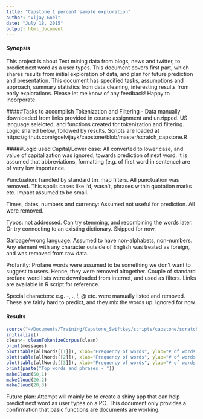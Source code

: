 ```yaml
---
title: "Capstone 1 percent sample exploration"
author: "Vijay Goel"
date: "July 18, 2015"
output: html_document
---
```


#### Synopsis
This project is about Text mining data from blogs, news and twitter, to predict next word as a user types. This document covers first part, which shares results from initial exploration of data, and plan for future prediction and presentation. This document has specified tasks, assumptions and approach, summary statistics from data cleaning, interesting results from early explorations.
Please let me know of any feedback! Happy to incorporate.

#####Tasks to accomplish
Tokenization and Filtering - Data manually downloaded from links provided in course assignment and unzipped. US language selelcted, and functions created for tokenization and filtering. Logic shared below, followed by results. Scripts are loaded at https://github.com/goelvijayk/capstone/blob/master/scratch_capstone.R

#####Logic used
Capital/Lower case: All converted to lower case, and value of capitalization was ignored, towards prediction of next word. It is assumed that abbreviations, formatting (e.g. of first word in sentence) are of very low importance.

Punctuation: handled by standard tm_map filters. All punctuation was removed. This spoils cases like I'd, wasn't, phrases within quotation marks etc. Impact assumed to be small.

Times, dates, numbers and currency: Assumed not useful for prediction. All were removed.

Typos: not addressed. Can try stemming, and recombining the words later. Or try connecting to an existing dictionary. Skipped for now.

Garbage/wrong language: Assumed to have non-alphabets, non-numbers. Any element with any character outside of English was treated as foreign, and was removed from raw data. 

Profanity: Profane words were assumed to be something we don't want to suggest to users. Hence, they were removed altogether. Couple of standard profane word lists were downloaded from internet, and used as filters. Links are available in R script for reference.

Special characters: e.g. -, ., !, @ etc. were manually listed and removed. These are fairly hard to predict, and they mix the words up. Ignored for now. 


#### Results
```r
source("~/Documents/Training/Capstone_Swiftkey/scripts/capstone/scratch_capstone.R")
initialize()
clean<- cleanTokenizeCorpus(clean)
print(messages)
plot(table(allWords[[1]]), xlab="Frequency of words", ylab="# of words in sample", main="Freq pattern of words")
plot(table(allWords[[2]]), xlab="Frequency of words", ylab="# of words in sample", main="Freq pattern of words in BiGram")
plot(table(allWords[[3]]), xlab="Frequency of words", ylab="# of words in sample", main="Freq pattern of words in TriGram")
print(paste("Top words and phrases - "))
makeCloud(50,1)
makeCloud(20,2)
makeCloud(20,3)
```

Future plan:
Attempt will mainly be to create a shiny app that can help predict next word as user types on a PC. This document only provides a confirmation that basic functions are documents are working. 
